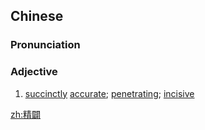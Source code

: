 {{also|精辟}}
==Chinese==
{{zh-forms|s=精辟}}

===Pronunciation===
{{zh-pron
|m=jīngpì
|c=zing1 pik1
|mn=cheng-pi̍t
|cat=a
}}

===Adjective===
{{zh-adj}}

# [[succinctly]] [[accurate]]; [[penetrating]]; [[incisive]]

[[zh:精闢]]